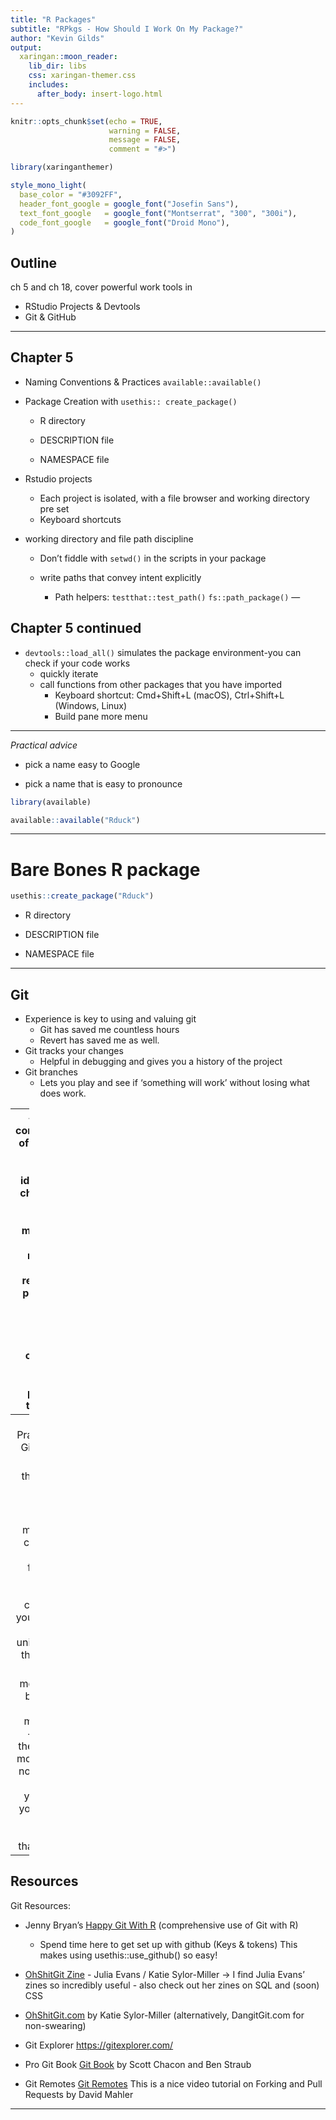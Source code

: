 ```yaml
---
title: "R Packages"
subtitle: "RPkgs - How Should I Work On My Package?"
author: "Kevin Gilds"
output:
  xaringan::moon_reader:
    lib_dir: libs
    css: xaringan-themer.css
    includes:
      after_body: insert-logo.html
---
```



```r
knitr::opts_chunk$set(echo = TRUE,
                      warning = FALSE,
                      message = FALSE,
                      comment = "#>")

library(xaringanthemer)

```


```r
style_mono_light(
  base_color = "#3092FF",
  header_font_google = google_font("Josefin Sans"),
  text_font_google   = google_font("Montserrat", "300", "300i"),
  code_font_google   = google_font("Droid Mono"),
)
```



## Outline

ch 5 and ch 18, cover powerful work tools in 

- RStudio Projects & Devtools
- Git & GitHub


---

## Chapter 5

- Naming Conventions & Practices `available::available()`
- Package Creation with `usethis:: create_package()`
    
    
    - R directory

    - DESCRIPTION file
    
    - NAMESPACE file

- Rstudio projects
  - Each project is isolated, with a file browser and working directory pre set
  - Keyboard shortcuts
- working directory and file path discipline

  - Don't fiddle with `setwd()` in the scripts in your package
  
  - write paths that convey intent explicitly
  
    - Path helpers: `testthat::test_path()`
    `fs::path_package()`
---

## Chapter 5 continued

  - `devtools::load_all()` simulates the package environment-you can check if your code works
    - quickly iterate
    - call functions from other packages that you have imported
      - Keyboard shortcut: Cmd+Shift+L (macOS), Ctrl+Shift+L (Windows, Linux)
      - Build pane more menu


---

_Practical advice_

- pick a name easy to Google

- pick a name that is easy to pronounce



```r
library(available)

available::available("Rduck")


```

---

# Bare Bones R package


```r
usethis::create_package("Rduck")
```


- R directory

- DESCRIPTION file

- NAMESPACE file



---

## Git

- Experience is key to using and valuing git
    - Git has saved me countless hours
    - Revert has saved me as well. 
    

- Git tracks your changes 
    - Helpful in debugging and gives you a history of the project
    

- Git branches
  - Lets you play and see if 'something will work' without losing what does work. 
    

---
  - The five components of a commit
    1. SHA unique identifier
    2. changeset--the files that were modified
    3. commit message--human readable
    4. parent-the prior commit
      - none for initial commits
      - merged have two parents
    5. the author

- Two stages of a commit
  - identify what files will be associated with the commit
  - commit the the staged files


---
# Best Practices for Git commits

The art of the commit.  

- Each commit should be minimal but complete
    - minimal: focus on a single problem
    - complete if you fix a bug include a unit test with the commit! 


- Commit messages
  - be concise but meaningful
  - focus on the why!  
      - 6 months from now you will see what you did but you may not know why you made that change. 

---
## Resources

Git Resources: 

- Jenny Bryan's [Happy Git With R](https://www.happygitwithr.com) (comprehensive use of Git with R)
  - Spend time here to get set up with github (Keys & tokens) This makes using usethis::use_github() so easy!
  
- [OhShitGit Zine](https://jvns.ca/blog/2018/10/27/new-zine--oh-shit--git-/) - Julia Evans / Katie Sylor-Miller -> I find Julia Evans' zines so incredibly useful - also check out her zines on SQL and (soon) CSS 

- [OhShitGit.com](https://ohshitgit.com) by Katie Sylor-Miller (alternatively, DangitGit.com for non-swearing)

- Git Explorer [https://gitexplorer.com/](https://gitexplorer.com/)

- Pro Git Book [Git Book](https://git-scm.com/book/en/v2) by Scott Chacon and Ben Straub


- Git Remotes [Git Remotes](https://youtu.be/Gg4bLk8cGNo) This is a nice video tutorial on Forking and Pull Requests by David Mahler


---








